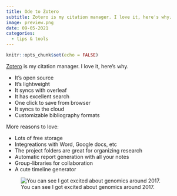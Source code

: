 ```yaml
---
title: Ode to Zotero
subtitle: Zotero is my citation manager. I love it, here's why.
image: preview.png
date: 09-05-2021
categories:
  - tips & tools
---
```


```r
knitr::opts_chunk$set(echo = FALSE)
```

[Zotero](https://www.zotero.org/) is my citation manager. I love it, here's why.

* It's open source
* It's lightweight
* It syncs with overleaf 
* It has excellent search
* One click to save from browser
* It syncs to the cloud
* Customizable bibliography formats 

More reasons to love:

* Lots of free storage 
* Integreations with Word, Google docs, etc
* The project folders are great for organizing research
* Automatic report generation with all your notes
* Group-libraries for collaboration
* A cute timeline generator 

![You can see I got excited about genomics around 2017.](timeline.png){fig-alt="a screenshot of my zotero timline, annotated for papers about DNA"}




